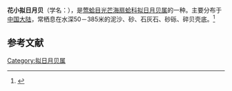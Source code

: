 {{Speciesbox
| name = 花小拟日月贝
| image = 
| image_width = 
| genus = Propeamussium
| species = scitulum
| authority = (E. A. Smith, 1885)
}}
'''花小拟日月贝'''（学名：''{{lang|la|Propeamussium scitulum}}''），是[[莺蛤目|莺蛤目]][[光芒海扇蛤科|光芒海扇蛤科]][[拟日月贝属|拟日月贝属]]的一种。主要分布于[[中国大陆|中国大陆]]，常栖息在水深50－385米的泥沙、砂、石灰石、砂砾、碎贝壳底。<ref>{{cite web|url=http://shell.sinica.edu.tw/chinese/shellbase_detail.php?science_no=3682|title=国际贝库：花小拟日月贝|publisher=台湾贝类资料库|accessdate=2009-08-11|archive-date=2016-03-04|archive-url=https://web.archive.org/web/20160304101507/http://shell.sinica.edu.tw/chinese/shellbase_detail.php?science_no=3682|dead-url=no}}</ref>

== 参考文献 ==
{{reflist|2}}

[[Category:拟日月贝属|Category:拟日月贝属]]